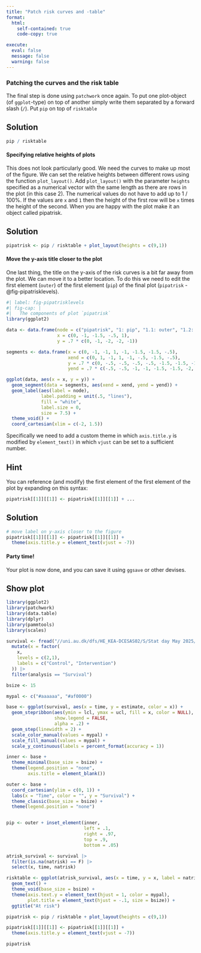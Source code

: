 ```yaml
---
title: "Patch risk curves and -table"
format:
  html:
    self-contained: true
    code-copy: true

execute:
  eval: false
  message: false
  warning: false
---
```

### Patching the curves and the risk table
The final step is done using `patchwork` once again. To put one plot-object (of `ggplot`-type) on top of another simply write them separated by a forward slash (`/`). Put `pip` on top of `risktable`

::: {.callout-tip collapse="true" appearance="simple"}
## Solution

```r
pip / risktable
```
:::

#### Specifying relative heights of plots
This does not look particularly good. We need the curves to make up most of the figure. We can set the relative heights between different rows using the function `plot_layout()`. Add `plot_layout()` with the parameter `heights` specified as a numerical vector with the same length as there are rows in the plot (in this case 2). The numerical values do not have to add up to 1 / 100%. If the values are `x` and `1` then the height of the first row will be `x` times the height of the second. When you are happy with the plot make it an object called pipatrisk.

::: {.callout-tip collapse="true" appearance="simple"}
## Solution

```r
pipatrisk <- pip / risktable + plot_layout(heights = c(9,1))
```
:::

#### Move the y-axis title closer to the plot
One last thing, the title on the y-axis of the risk curves is a bit far away from the plot. We can move it to a better location. To do this we need to edit the first element (`outer`) of the first element (`pip`) of the final plot (`pipatrisk` - @fig-pipatrisklevels).

```r
#| label: fig-pipatrisklevels
#| fig-cap: |
#|   The components of plot `pipatrisk`
library(ggplot2)

data <- data.frame(node = c("pipatrisk", "1: pip", "1.1: outer", "1.2: inner", "2: atrisk"),
                   x = c(0, -1, -1.5, -.5, 1),
                   y = .7 * c(0, -1, -2, -2, -1))

segments <- data.frame(x = c(0, -1, -1, 1, -1, -1.5, -1.5, -.5),
                       xend = c(0, 1, -1, 1, -1, -.5, -1.5, -.5),
                       y = .7 * c(0, -.5, -.5, -.5, -.5, -1.5, -1.5, -1.5),
                       yend = .7 * c(-.5, -.5, -1, -1, -1.5, -1.5, -2, -2))

ggplot(data, aes(x = x, y = y)) +
  geom_segment(data = segments, aes(xend = xend, yend = yend)) +
  geom_label(aes(label = node),
             label.padding = unit(.5, "lines"),
             fill = "white",
             label.size = 0,
             size = 7.5) +
  theme_void() +
  coord_cartesian(xlim = c(-2, 1.5))

```

Specifically we need to add a custom theme in which `axis.title.y` is modified by `element_text()` in which `vjust` can be set to a sufficient number.

::: {.callout-tip collapse="true" appearance="simple"}
## Hint

You can reference (and modify) the first element of the first element of the plot by expanding on this syntax:

```r
pipatrisk[[1]][[1]] <- pipatrisk[[1]][[1]] + ...
```
:::

::: {.callout-tip collapse="true" appearance="simple"}
## Solution

```r
# move label on y-axis closer to the figure
pipatrisk[[1]][[1]] <- pipatrisk[[1]][[1]] +
  theme(axis.title.y = element_text(vjust = -7))
```
:::

#### Party time!
Your plot is now done, and you can save it using `ggsave` or other devises.

::: {.callout-note collapse="true" appearance="default" icon="false"}
## Show plot

```r
library(ggplot2)
library(patchwork)
library(data.table)
library(dplyr)
library(pammtools)
library(scales)

survival <- fread("//uni.au.dk/dfs/HE_KEA-DCESAS02/S/Stat day May 2025/risk_curves/data/riskdata.csv") |>
  mutate(x = factor(
    x,
    levels = c(2,1),
    labels = c("Control", "Intervention")
  )) |>
  filter(analysis == "Survival")

bsize <- 15

mypal <- c("#aaaaaa", "#af0000")

base <- ggplot(survival, aes(x = time, y = estimate, color = x)) +
  geom_stepribbon(aes(ymin = lcl, ymax = ucl, fill = x, color = NULL),
                  show.legend = FALSE,
                  alpha = .2) +
  geom_step(linewidth = 2) +
  scale_color_manual(values = mypal) +
  scale_fill_manual(values = mypal) +
  scale_y_continuous(labels = percent_format(accuracy = 1))

inner <- base +
  theme_minimal(base_size = bsize) +
  theme(legend.position = "none",
        axis.title = element_blank())

outer <- base +
  coord_cartesian(ylim = c(0, 1)) +
  labs(x = "Time", color = "", y = "Survival") +
  theme_classic(base_size = bsize) +
  theme(legend.position = "none")


pip <- outer + inset_element(inner,
                             left = .1,
                             right = .97,
                             top = .9,
                             bottom = .05)

atrisk_survival <- survival |>
  filter(is.na(natrisk) == F) |>
  select(x, time, natrisk)

risktable <- ggplot(atrisk_survival, aes(x = time, y = x, label = natrisk)) +
  geom_text() +
  theme_void(base_size = bsize) +
  theme(axis.text.y = element_text(hjust = 1, color = mypal),
        plot.title = element_text(hjust = -.1, size = bsize)) +
  ggtitle("At risk")

pipatrisk <- pip / risktable + plot_layout(heights = c(9,1))

pipatrisk[[1]][[1]] <- pipatrisk[[1]][[1]] +
  theme(axis.title.y = element_text(vjust = -7))

pipatrisk
```
:::

